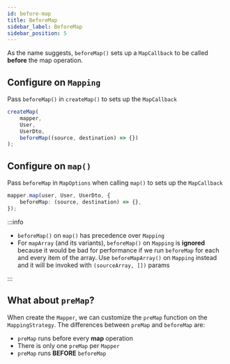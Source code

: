 ```yaml
---
id: before-map
title: BeforeMap
sidebar_label: BeforeMap
sidebar_position: 5
---
```


As the name suggests, `beforeMap()` sets up a `MapCallback` to be called **before** the map operation.

## Configure on `Mapping`

Pass `beforeMap()` in `createMap()` to sets up the `MapCallback`

```ts
createMap(
    mapper,
    User,
    UserDto,
    beforeMap((source, destination) => {})
);
```

## Configure on `map()`

Pass `beforeMap` in `MapOptions` when calling `map()` to sets up the `MapCallback`

```ts
mapper.map(user, User, UserDto, {
    beforeMap: (source, destination) => {},
});
```

:::info

-   `beforeMap()` on `map()` has precedence over `Mapping`
-   For `mapArray` (and its variants), `beforeMap()` on `Mapping` is **ignored** because it would be bad for performance if we run `beforeMap` for each and every item of the array. Use `beforeMapArray()` on `Mapping` instead and it will be invoked with `(sourceArray, [])` params

:::

## What about `preMap`?

When create the `Mapper`, we can customize the `preMap` function on the `MappingStrategy`. The differences between `preMap` and `beforeMap` are:

-   `preMap` runs before every **map** operation
-   There is only one `preMap` per `Mapper`
-   `preMap` runs **BEFORE** `beforeMap`
